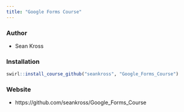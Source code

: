 ```yaml
---
title: "Google Forms Course"
---
```


### Author

- Sean Kross

### Installation

```r
swirl::install_course_github("seankross", "Google_Forms_Course")
```

### Website

- https://github.com/seankross/Google_Forms_Course
